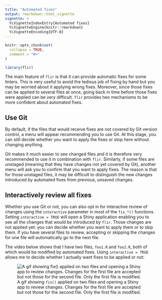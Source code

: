 ```yaml
---
title: "Automated fixes"
output: rmarkdown::html_vignette
vignette: >
  %\VignetteIndexEntry{Automated fixes}
  %\VignetteEngine{knitr::rmarkdown}
  %\VignetteEncoding{UTF-8}
---
```


```r
knitr::opts_chunk$set(
  collapse = TRUE,
  comment = "#>"
)
```

```r
library(flir)
```

The main feature of `flir` is that it can provide automatic fixes for some linters. 
This is very useful to avoid the tedious job of fixing by hand but you may be worried about it applying wrong fixes.
Moreover, since those fixes can be applied to several files at once, going back in time before those fixes were applied can be very difficult.
`flir` provides two mechanisms to be more confident about automated fixes.

## Use Git

By default, if the files that would receive fixes are not covered by Git version control, a menu will appear recommending you to use Git. 
At this stage, you can still decide whether you want to apply the fixes or stop here without changing anything.

Git makes it much easier to see changed files and it is therefore very recommended to use it in combination with `flir`. 
Similarly, if some files are unstaged (meaning that they have changes not yet covered by Git), another menu will ask you to confirm that you want to apply fixes. 
The reason is that for those unstaged files, it may be difficult to distinguish the new changes introduced by automated fixes from previous, unsaved changes.

## Interactively review all fixes

Whether you use Git or not, you can also opt in for interactive review of changes using the `interactive` parameter in most of the `fix_*()` functions. 
Setting `interactive = TRUE` will open a Shiny application enabling you to see all the changes that *would be* introduced by `flir`. 
Those changes are not applied yet: you can decide whether you want to apply them or to skip them. 
If you have several files to review, accepting or skipping the changes for one file will automatically go to the next file.

The video below shows that I have two files, `foo1.R` and `foo2.R`, both of which would be modified by automated fixes. 
Using `interactive = TRUE` allows me to decide whether I actually want fixes to be applied or not:

![A gif showing `fix()` applied on two files and opening a Shiny app to review changes. Changes for the first file are accepted but not those for the second file. Only the first file is modified.](flir - interactive-review - RStudio 2025-05-21 18-48-53.gif)
